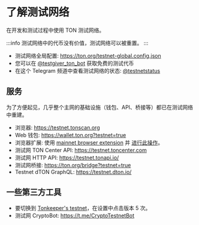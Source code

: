 # 了解测试网络

在开发和测试过程中使用 TON 测试网络。

:::info
测试网络中的代币没有价值，测试网络可以被重置。
:::

- 测试网络全局配置: https://ton.org/testnet-global.config.json
- 您可以在 [@testgiver_ton_bot](https://t.me/testgiver_ton_bot) 获取免费的测试代币
- 在这个 Telegram 频道中查看测试网络的状态: [@testnetstatus](https://t.me/testnetstatus)

## 服务

为了方便起见，几乎整个主网的基础设施（钱包、API、桥接等）都已在测试网络中重建。

- 浏览器: https://testnet.tonscan.org
- Web 钱包: https://wallet.ton.org?testnet=true
- 浏览器扩展: 使用 [mainnet browser extension](https://chrome.google.com/webstore/detail/ton-wallet/nphplpgoakhhjchkkhmiggakijnkhfnd) 并 [进行此操作](https://github.com/toncenter/ton-wallet#switch-between-mainnettestnet-in-extension)。
- 测试网 TON Center API: https://testnet.toncenter.com
- 测试网 HTTP API: https://testnet.tonapi.io/
- 测试网桥接: https://ton.org/bridge?testnet=true
- Testnet dTON GraphQL: https://testnet.dton.io/

## 一些第三方工具

- 要切换到 [Tonkeeper's testnet](https://tonkeeper.com/)，在设置中点击版本 5 次。
- 测试网 CryptoBot: https://t.me/CryptoTestnetBot
